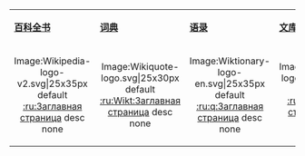 <div align="justify">
{| class="noprint" align="center" style="clear:both; background: transparent; text-align:center; font-size:95%" cellspacing="3" cellpadding="3" rules="none" border="0"
|-
|'''[[:ru:Заглавная_страница|百科全书]]'''
|'''[[:ru:Wikt:Заглавная_страница|词典]]'''
|'''[[:ru:q:Заглавная_страница|语录]]'''
|'''[[:ru:s:Заглавная_страница|文库]]'''
|'''[[:ru:n:Заглавная_страница|新闻]]'''
|'''[[:ru:b:Заглавная_страница|教科书]]'''
|-
|<center><imagemap>
Image:Wikipedia-logo-v2.svg|25x35px
default [[:ru:Заглавная_страница|:ru:Заглавная страница]]
desc none
</imagemap></center>
|<center><imagemap>
Image:Wikiquote-logo.svg|25x30px
default [[:ru:Wikt:Заглавная_страница|:ru:Wikt:Заглавная страница]]
desc none
</imagemap></center>
|<center><imagemap>
Image:Wiktionary-logo-en.svg|25x35px
default [[:ru:q:Заглавная_страница|:ru:q:Заглавная страница]]
desc none
</imagemap></center>
|<center><imagemap>
Image:Wikisource-logo.svg|25x30px
default [[:ru:s:Заглавная_страница|:ru:s:Заглавная страница]]
desc none
</imagemap></center>
|<center><imagemap>
Image:Wikinews-logo.svg|40x35px
default [[:ru:n:Заглавная_страница|:ru:n:Заглавная страница]]
desc none
</imagemap></center>
|<center><imagemap>
Image:Wikibooks-logo.svg|25x30px
default [[:ru:b:Заглавная_страница|:ru:b:Заглавная страница]]
desc none
</imagemap></center>
|}</div><noinclude>[[Category:俄罗斯门户|{{SUBPAGENAME}}]]</noinclude>